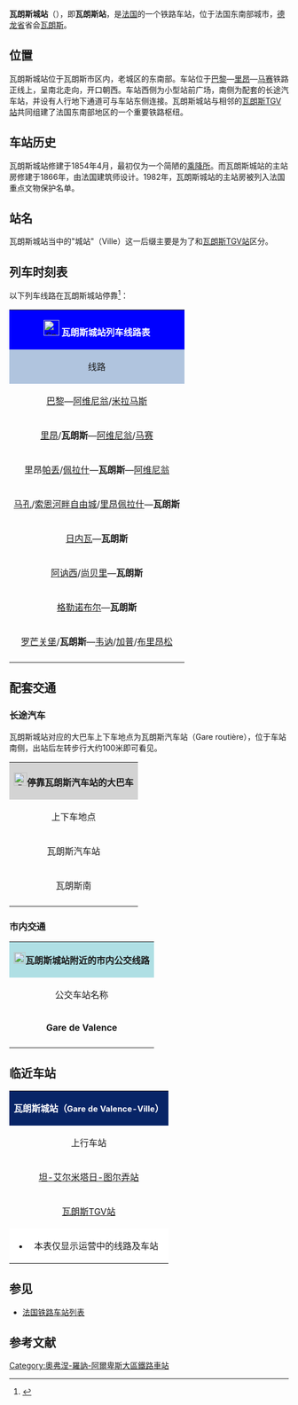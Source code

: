 {{Infobox station
| name          =[[File:Sncf-logo.svg|32x32px]]瓦朗斯城站<br>(<span style="font-size:small">瓦朗斯站</span>)<br>Gare de Valence-Ville
| type          = [[法国铁路|法国铁路]]
| image = File:Valence-Gare.jpg
|image_caption = 瓦朗斯城站
| address       = {{FRA}}[[德龙省|德龙省]][[瓦朗斯_(德龙省)|瓦朗斯]]
| latd          = 44
| latm          = 55
| lats          = 41
| latNS         = N
| longd         = 4
| longm         = 53
| longs         = 34
| longEW        = E
| operator = [[File:Sncf-logo.svg|32x32px]]
| coordinates_display = yes
| iso_region    = FR
| line          = 
* [[巴黎－马赛铁路|巴黎－马赛铁路]]
* [[瓦朗斯－穆瓦朗铁路|瓦朗斯－穆瓦朗铁路]]
| platform      = 4
| tracks        = 7
| elevation =123米
| opened        = 1854年6月29日
| rebuilt =
| status = 使用中
| closed        = 
| passengers= 2,092,271人次<ref>{{Cite web|url=https://ressources.data.sncf.com/explore/dataset/frequentation-gares/?sort=voyageurs_2014&q=valence|title=Fréquentation en gares|accessdate=2016-11-06|author=SNCF|date=|language=法语|publisher=SNCF Open Data|archive-date=2020-04-24|archive-url=https://web.archive.org/web/20200424085808/https://ressources.data.sncf.com/explore/dataset/frequentation-gares/?sort=voyageurs_2014&q=valence|dead-url=no}}</ref>
| pass_year= 2015年
| station_type = 客运车站
| connections = 
* 瓦朗斯城市公共交通
* 德龙省城际客运
* Flixbus
* Isilines
| route_map =
| map_locator   = 
| note = 瓦朗斯城站的主站房为{{link-fr|法国国家文物保护单位|Monument historique (France)}}
}}

'''瓦朗斯城站'''（{{lang-fr|Gare de Valence-Ville}}），即'''瓦朗斯站'''，是[[法国|法国]]的一个铁路车站，位于法国东南部城市，[[德龙省|德龙省]]省会[[瓦朗斯|瓦朗斯]]。

==位置==

瓦朗斯城站位于瓦朗斯市区内，老城区的东南部。车站位于[[巴黎|巴黎]]—[[里昂|里昂]]—[[马赛|马赛]]铁路正线上，呈南北走向，开口朝西。车站西侧为小型站前广场，南侧为配套的长途汽车站，并设有人行地下通道可与车站东侧连接。瓦朗斯城站与相邻的[[瓦朗斯TGV站|瓦朗斯TGV站]]共同组建了法国东南部地区的一个重要铁路枢纽。

==车站历史==

瓦朗斯城站修建于1854年4月，最初仅为一个简陋的[[乘降所|乘降所]]。而瓦朗斯城站的主站房修建于1866年，由法国建筑师{{link-fr|路易-儒勒·布肖|Louis-Jules Bouchot}}设计。1982年，瓦朗斯城站的主站房被列入法国重点文物保护名单。

==站名==

瓦朗斯城站当中的"城站"（Ville）这一后缀主要是为了和[[瓦朗斯TGV站|瓦朗斯TGV站]]区分。

== 列车时刻表 ==

{{动态列表|最后更新时间：2016年6月13日。本章节内容仅供参考，不排除因施工或罢工而引发的临时性变更。欢迎修正和补充}}

以下列车线路在瓦朗斯城站停靠<ref>{{Cite web|url=http://www.sncf.com/fr/gare/horaires/valence|title=瓦朗斯城站实时列车时刻表|accessdate=2016-06-13|author=SNCF|date=|language=法语|publisher=SNCF}}{{Dead link|date=2018年7月 |bot=InternetArchiveBot |fix-attempted=yes }}</ref>：

{| class="wikitable mw-collapsible" 
|colspan="5" style="background:#0000FF" align="center" |[[File:Sncf-logo.svg|28x28px]] <font color=#FFFFFF>'''瓦朗斯城站列车线路表'''</font>
|-
!style="background:#B0C4DE"| 线路
!style="background:#B0C4DE"|车种
!style="background:#B0C4DE"|上一站
!style="background:#B0C4DE"|下一站
!style="background:#B0C4DE"|大致运行频率{{noteTag|name=noteA}}
|-
|[[巴黎里昂车站|巴黎]]—[[阿维尼翁中央站|阿维尼翁]]/[[米拉马斯站|米拉马斯]]
| rowspan="1" align="center" |'''[[TGV|TGV]]'''
|[[巴黎里昂站|巴黎里昂]]/[[里昂圣埃克絮佩里站|里昂机场]]
|[[蒙特利马站|蒙特利马]]
|每天2趟左右
|-
|[[里昂帕尔迪厄站|里昂]]/'''瓦朗斯'''—[[阿维尼翁中央站|阿维尼翁]]/[[马赛圣夏勒站|马赛]]
| rowspan="7" align="center"|'''[[法国大区列车|TER]]'''
|[[坦-艾尔米塔日-图尔弄站|坦]]/（起点）
|[[蒙特利马站|蒙特利马]]
|每天7趟左右
|-
|里昂[[里昂帕尔迪厄站|帕丢]]/[[里昂佩拉什站|佩拉什]]—'''瓦朗斯'''—[[阿维尼翁中央站|阿维尼翁]]
|[[坦-艾尔米塔日-图尔弄站|坦]]/（起点）
|[[里弗隆站|里弗隆]]
|每天7趟左右
|-
|[[马孔城站|马孔]]/[[索恩河畔自由城站|索恩河畔自由城]]/[[里昂佩拉什站|里昂佩拉什]]—'''瓦朗斯'''
|[[坦-艾尔米塔日-图尔弄站|坦]]
|（终点）
|每天10趟左右
|-
|[[日内瓦科尔纳瓦车站|日内瓦]]—'''瓦朗斯'''
|[[瓦朗斯TGV站|瓦朗斯TGV]]
|（终点）
|{{noteTag|name=noteB}}
|-
|[[阿讷西站|阿讷西]]/[[尚贝里沙雷索站|尚贝里]]—'''瓦朗斯'''
|[[瓦朗斯TGV站|瓦朗斯TGV]]
|（终点）
|每天9趟左右
|-
|[[格勒诺布尔站|格勒诺布尔]]—'''瓦朗斯'''
|[[瓦朗斯TGV站|瓦朗斯TGV]]
|（终点）
|每天8趟左右
|-
|[[罗芒关堡站|罗芒关堡]]/'''瓦朗斯'''—[[韦讷站|韦讷]]/[[加普站|加普]]/[[布里昂松站|布里昂松]]
|[[瓦朗斯TGV站|瓦朗斯TGV]]/（起点）
|[[里弗隆站|里弗隆]]
|每天7趟左右
|-
|colspan="5" style="background:#FFFFFF"|{{noteFoot|1=
{{noteTag|name=noteA|1=在本栏中，往返1次为"1趟"；除特别标明外，其数据仅工作日有效，周末及节假日列车数量可能会减少}}
{{noteTag|name=noteB|1=本线路仅寒假及圣诞节期间开行，其余时段可在[[格勒诺布尔站|格勒诺布尔站]]或[[尚贝里沙雷索站|尚贝里]]进行联程中转}}
}}
|}
==配套交通==
===长途汽车===

瓦朗斯城站对应的大巴车上下车地点为瓦朗斯汽车站（Gare routière），位于车站南侧，出站后左转步行大约100米即可看见。

{| class="wikitable mw-collapsible" 
|colspan="3" align="center" style="background:#D3D3D3" |[[File:BSicon_BUS.svg|24x24px]]'''停靠瓦朗斯汽车站的大巴车'''
|-
!align="center" |上下车地点
!align="center" |运营单位
!align="center" |主要目的地{{noteTag|name=noteA}}
|-
| rowspan="6" align="center" |瓦朗斯汽车站
|align="center" |Eurolines
|[[巴黎|巴黎]]、[[尼姆|尼姆]]、[[蒙彼利埃|蒙彼利埃]]、[[图卢兹|图卢兹]]、[[塔布|塔布]]、[[巴约讷站|巴约讷]]（''可通过联程中转前往欧洲各地''）
|-
|align="center" |Flixbus{{noteTag|name=noteD}}
|[[巴黎|巴黎]]、[[帕莱勒蒙尼亚勒站|帕莱勒蒙尼亚勒]]、[[尼斯|尼斯]]、[[马赛|马赛]]、[[克莱蒙费朗|克莱蒙费朗]]、[[圣艾蒂安|圣艾蒂安]]、[[普罗旺斯地区艾克斯|艾克斯]]、[[戛纳|戛纳]]、[[马孔城站|马孔]]
|-
|align="center" |Isilines{{noteTag|name=noteD}}
|[[巴黎|巴黎]]、[[阿讷西站|阿讷西]]、[[尚贝里|尚贝里]]、[[阿维尼翁中央站|阿维尼翁]]、[[普罗旺斯地区艾克斯|普罗旺斯地区艾克斯]]、[[土伦站|土伦]]
|-
|align="center" |罗讷-阿尔卑斯城际客运<br>Car Rhône-Alpes
|[[普里瓦|普里瓦]]、[[奥伯纳|奥伯纳]]、[[阿诺奈|阿诺奈]]、[[罗讷河畔拉武尔特|罗讷河畔拉武尔特]]、[[瓦朗斯TGV站|瓦朗斯TGV站]]{{noteTag|name=noteB}}
|-
|align="center" |[https://web.archive.org/web/20160612071557/http://www.ladrome.fr/nos-actions/deplacements/transports-reguliers/lignes-horaires 德龙省城际客运]
|[[迪耶|迪耶]]、[[迪瓦地区吕克|吕克昂迪瓦]]、[[鲁瓦昂地区圣厄拉利耶_(德龙省)|圣厄拉里昂华扬]]、[[鲁瓦昂地区蓬_(伊泽尔省)|华扬桥]]、[[耶尔巴斯河畔圣多纳_(德龙省)|耶尔巴斯河畔圣多纳]]{{noteTag|name=noteC}}
|-
|align="center" |[[SNCF|SNCF]]
|（''当某条铁路线施工或罢工时，SNCF可能会提供途径该线路沿途站点的大巴车''{{noteTag|name=noteB}}）
|-
|align="center" |瓦朗斯南{{noteTag|name=noteE}}
|align="center" |Ouibus{{noteTag|name=noteD}}
|[[巴黎贝尔西站|巴黎]]、[[里昂|里昂]]、[[阿维尼翁中央站|阿维尼翁]]、[[马赛|马赛]]、[[戛纳|戛纳]]、[[尼斯|尼斯]]
|-
|colspan="3" style="background:#FFFFFF"|{{noteFoot|1=
{{noteTag|name=noteA|1=本栏不包括可以联程中转前往的目的地}}
{{noteTag|name=noteB|1=其车票可与SNCF的同线路车票通用}}
{{noteTag|name=noteC|1=部分城际客运线路仅周一至五开行}}
{{noteTag|name=noteD|1=车票需提前预定}}
{{noteTag|name=noteE|1=位于瓦朗斯市区南部，从瓦朗斯城站乘坐公交1路在"Valence Sud"站下车即可}}
}}
|}

===市内交通===

{| class="wikitable mw-collapsible" 
|colspan="3" align="center" style="background:#AFDFE4"|[[File:Bus-logo.svg|21x21px]]'''瓦朗斯城站附近的市内公交线路'''
|-
!align="center" |公交车站名称
!align="center" |位置
!align="center" |停靠线路{{noteTag|name=noteA}}<ref>{{Cite web|url=http://www.citea.info/ftp/FR_documents/Valence%20internet%202015.pdf|title=瓦朗斯市区公交线路地图查询|accessdate=2016-06-13|author=Citea（瓦朗斯城市公共交通公司）|date=|language=法语|publisher=Citea}}{{Dead link|date=2020年1月 |bot=InternetArchiveBot |fix-attempted=yes }}</ref>
|-
|'''Gare de Valence'''
|瓦朗斯城站正门的北侧
|1路、9路、10路
|-
|colspan="3" style="background:#FFFFFF"|{{noteFoot|1=
{{noteTag|name=noteA|1=瓦朗斯市区内的所有公交线路在周日及节假日均停运，由[http://www.citea.info/ftp/FR_documents/Dim%20Valence%20internet%202015.pdf 节假日专线]代替，其中经过Gare de Valence的有Dim10路、Dim46路和Intercitéa线}}
}}
|}

==临近车站==

{|class="wikitable mw-collapsible" style="margin: 0 auto; width:42em;"
|colspan="3"  style="background:#082567" align="center"|<font color=#FFFFFF>'''瓦朗斯城站（<span style="font-size:11pt;">Gare de Valence-Ville</span>）'''</font>
|-
!上行车站
!线路
!下行车站
|-
|align="center" |[[坦-艾尔米塔日-图尔弄站|坦-艾尔米塔日-图尔弄站]]
|align="center" |'''[[巴黎－马赛铁路|巴黎－马赛铁路]]'''
|align="center" |[[里弗隆站|里弗隆站]]
|-
|align="center" |[[瓦朗斯TGV站|瓦朗斯TGV站]]{{efn|由于瓦朗斯-穆瓦朗铁路最初由地方铁路公司修建，因此该铁路将瓦朗斯作为下行方向的起点。事实上，[[穆瓦朗站|穆瓦朗站]]比瓦朗斯更靠近巴黎，因此在实际中，从瓦朗斯前往穆瓦朗方向是上行方向}}
|align="center" |'''[[瓦朗斯－穆瓦朗铁路|瓦朗斯－穆瓦朗铁路]]'''
|align="center" |（终点）
|-
|colspan="3" style="background:#FFFFFF"|
*本表仅显示运营中的线路及车站
{{notelist|iger=}}
|}

==参见==

* [[法国铁路车站列表|法国铁路车站列表]]

== 参考文献 ==
{{Reflist}}

{{法国主要火车站列表}}

[[Category:奧弗涅-羅訥-阿爾卑斯大區鐵路車站|Category:奧弗涅-羅訥-阿爾卑斯大區鐵路車站]]